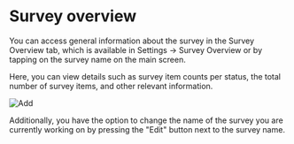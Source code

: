 
# Survey overview

You can access general information about the survey in the Survey Overview tab, which is available in Settings -> Survey Overview or by tapping on the survey name on the main screen.

Here, you can view details such as survey item counts per status, the total number of survey items, and other relevant information.

<ImageView>
  <Image
    src="/images/manage_survey/4.3.png"
    alt="Add"
    width={300}
    height={300}
  />
</ImageView>

Additionally, you have the option to change the name of the survey you are currently working on by pressing the "Edit" button next to the survey name.
